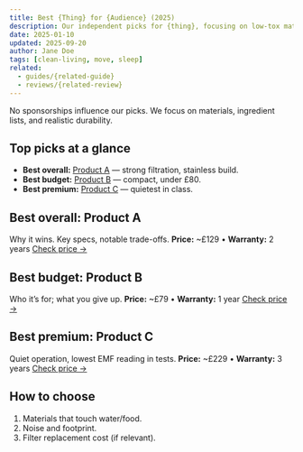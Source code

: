 ```yaml
---
title: Best {Thing} for {Audience} (2025)
description: Our independent picks for {thing}, focusing on low-tox materials and real-world performance.
date: 2025-01-10
updated: 2025-09-20
author: Jane Doe
tags: [clean-living, move, sleep]
related:
  - guides/{related-guide}
  - reviews/{related-review}
---
```


<Callout type="good" title="How we choose">
No sponsorships influence our picks. We focus on materials, ingredient lists, and realistic durability.
</Callout>

## Top picks at a glance

- **Best overall:** [Product A](/go/product-a) — strong filtration, stainless build.
- **Best budget:** [Product B](/go/product-b) — compact, under £80.
- **Best premium:** [Product C](/go/product-c) — quietest in class.

## Best overall: Product A
Why it wins. Key specs, notable trade-offs.
**Price:** ~£129 • **Warranty:** 2 years
[Check price →](/go/product-a)

## Best budget: Product B
Who it’s for; what you give up.
**Price:** ~£79 • **Warranty:** 1 year
[Check price →](/go/product-b)

## Best premium: Product C
Quiet operation, lowest EMF reading in tests.
**Price:** ~£229 • **Warranty:** 3 years
[Check price →](/go/product-c)

## How to choose
1. Materials that touch water/food.
2. Noise and footprint.
3. Filter replacement cost (if relevant).

<CompareInline a="Product A" b="Product C" linkA="/go/product-a" linkB="/go/product-c" note="Both stainless; A is quieter" />
